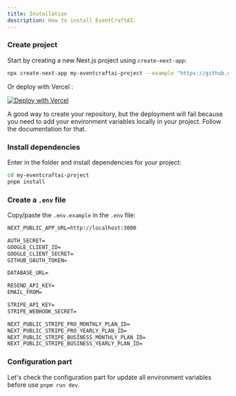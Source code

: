```yaml
---
title: Installation
description: How to install EventCraftAI.
---
```


<Steps>

### Create project

Start by creating a new Next.js project using `create-next-app`:

```bash
npx create-next-app my-eventcraftai-project --example "https://github.com/mickasmt/next-saas-stripe-starter"
```

Or deploy with Vercel :

[![Deploy with Vercel](https://vercel.com/button)](https://vercel.com/new/clone?repository-url=https%3A%2F%2Fgithub.com%2Fmickasmt%2Fnext-saas-stripe-starter)

<Callout type="warning" twClass="mt-4">
  A good way to create your repository, but the deployment will fail because you
  need to add your environment variables locally in your project. Follow the
  documentation for that.
</Callout>

### Install dependencies

Enter in the folder and install dependencies for your project:

```bash
cd my-eventcraftai-project
pnpm install
```

### Create a `.env` file

Copy/paste the `.env.example` in the `.env` file:

```md title=".env"
NEXT_PUBLIC_APP_URL=http://localhost:3000

AUTH_SECRET=
GOOGLE_CLIENT_ID=
GOOGLE_CLIENT_SECRET=
GITHUB_OAUTH_TOKEN=

DATABASE_URL=

RESEND_API_KEY=
EMAIL_FROM=

STRIPE_API_KEY=
STRIPE_WEBHOOK_SECRET=

NEXT_PUBLIC_STRIPE_PRO_MONTHLY_PLAN_ID=
NEXT_PUBLIC_STRIPE_PRO_YEARLY_PLAN_ID=
NEXT_PUBLIC_STRIPE_BUSINESS_MONTHLY_PLAN_ID=
NEXT_PUBLIC_STRIPE_BUSINESS_YEARLY_PLAN_ID=
```

### Configuration part

Let's check the configuration part for update all environment variables before use `pnpm run dev`.

</Steps>
